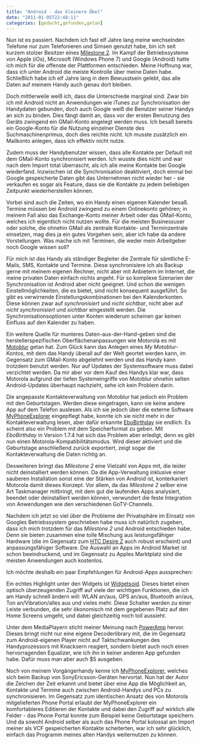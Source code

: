 ```yaml
---
title: "Android - das kleinere Übel"
date: "2011-01-05T22:48:11"
categories: [gedacht,gefunden,getan]
---
```


Nun ist es passiert. Nachdem ich fast elf Jahre lang meine wechselnden Telefone nur zum Telefonieren und Simsen genutzt habe, bin ich seit kurzem stolzer Besitzer eines [Milestone 2](http://www.motorola.com/Consumers/DE-DE/Consumer-Products-and-Services/Mobile-Phones/Milestone-2-DE-DE). Im Kampf der Betriebssysteme von Apple (iOs), Microsoft (Windows Phone 7) und Google (Android) hatte ich mich für die offenste der Plattformen entschieden. Meine Hoffnung war, dass ich unter Android die meiste Kontrolle über meine Daten habe. Schließlich habe ich elf Jahre lang in dem Bewusstsein gelebt, das alle Daten auf meinem Handy auch genau dort bleiben.

Doch mittlerweile weiß ich, dass die Unterschiede marginal sind. Zwar bin ich mit Android nicht an Anwendungen wie iTunes zur Synchronisation der Handydaten gebunden, doch auch Google weiß die Benutzer seiner Handys an sich zu binden. Dies fängt damit an, dass vor der ersten Benutzung des Geräts zwingend ein GMail-Konto angelegt werden muss. Ich besaß bereits ein Google-Konto für die Nutzung einzelner Dienste des Suchmaschinenprimus, doch dies reichte nicht. Ich musste zusätzlich ein Mailkonto anlegen, dass ich effektiv nicht nutze.

Zudem muss der Handybenutzer wissen, dass alle Kontakte per Default mit dem GMail-Konto synchronisiert werden. Ich wusste dies nicht und war nach dem Import total überrascht, als ich alle meine Kontakte bei Google wiederfand. Inzwischen ist die Synchronisation deaktiviert, doch einmal bei Google gespeicherte Daten gibt das Unternehmen nicht wieder her - sie verkaufen es sogar als Feature, dass sie die Kontakte zu jedem beliebigen Zeitpunkt wiederherstellen können.

Vorbei sind auch die Zeiten, wo ein Handy einen eigenen Kalender besaß. Termine müssen bei Android zwingend zu einem Onlinekonto gehören; in meinem Fall also das Exchange-Konto meiner Arbeit oder das GMail-Konto, welches ich eigentlich nicht nutzen wollte. Für die meisten Businessuser oder solche, die ohnehin GMail als zentrale Kontakte- und Terminzentrale einsetzen, mag dies ja ein gutes Vorgehen sein, aber ich habe da andere Vorstellungen. Was mache ich mit Terminen, die weder mein Arbeitgeber noch Google wissen soll?

Für mich ist das Handy als ständiger Begleiter die Zentrale für sämtliche E-Mails, SMS, Kontakte und Termine. Diese synchronisiere ich als Backup gerne mit meinem eigenen Rechner, nicht aber mit Anbietern im Internet, die meine privaten Daten einfach nichts angeht. Für so komplexe Szenarien der Synchronisation ist Android aber nicht geeignet. Und schon die wenigen Einstellmöglichkeiten, die es bietet, sind nicht konsequent ausgeführt. So gibt es verwirrende Einstellungskombinationen bei den Kalenderkonten. Diese können zwar auf *synchronisiert* und *nicht sichtbar*, nicht aber auf *nicht synchronisiert* und *sichtbar* eingestellt werden. Die Synchronisationsoptionen unter Konten wiederum scheinen gar keinen Einfluss auf den Kalender zu haben.

Ein weitere Quelle für munteres Daten-aus-der-Hand-geben sind die herstellerspezifischen Oberflächenanpassungen wie Motorola es mit [Motoblur](http://www.mobiflip.de/2010/11/was-genau-ist-eigentlich-motorola-motoblur/) getan hat. Zum Glück kann das Anlegen eines *My Motoblur*-Kontos, mit dem das Handy überall auf der Welt geortet werden kann, im Gegensatz zum GMail-Konto abgelehnt werden und das Handy kann trotzdem benutzt werden. Nur auf Updates der Systemsoftware muss dabei verzichtet werden. Da mir aber vor dem Kauf des Handys klar war, dass Motorola aufgrund der tiefen Systemeingriffe von Motoblur ohnehin selten Android-Updates überhaupt nachzieht, sehe ich kein Problem darin.

Die angepasste Kontakteverwaltung von Motoblur hat jedoch ein Problem mit den Geburtstagen. Werden diese eingetragen, kann sie keine andere App auf dem Telefon auslesen. Als ich sie jedoch über die externe Software [MyPhoneExplorer](http://www.fjsoft.at/de/home.php) eingepflegt habe, konnte ich sie nicht mehr in der Kontakteverwaltung lesen, aber dafür erkannte [EboBirthday](http://www.ebomike.com/android/ebobirthday/) sie endlich. Es scheint also ein Problem mit dem Speicherformat zu geben. Mit *EboBirthday* in Version 1.7.4 hat sich das Problem aber erledigt, denn es gibt nun einen Motorola-Kompatibilitätsmodus. Wird dieser aktiviert und die Geburtstage anschließend zurück exportiert, zeigt sogar die Kontakteverwaltung die Daten richtig an.

Desweiteren bringt das *Milestone 2* eine Vielzahl von Apps mit, die leider nicht deinstalliert werden können. Da die App-Verwaltung inklusive einer sauberen Installation sonst eine der Stärken von Android ist, konterkariert Motorola damit dieses Konzept. Vor allem, da das *Milestone 2* selber eine Art Taskmanager mitbringt, mit dem gut die laufenden Apps analysiert, beendet oder deinstalliert werden können, verwundert die feste Integration von Anwendungen wie den verschiedenen GoTV-Channels.

Nachdem ich jetzt so viel über die Probleme der Privatsphäre im Einsatz von Googles Betriebssystem geschrieben habe muss ich natürlich zugeben, dass ich mich trotzdem für das *Milestone 2* und Android entschieden habe. Denn sie bieten zusammen eine tolle Mischung aus leistungsfähiger Hardware (die im Gegensatz zum [HTC Desire Z](http://www.htc.com/de/product/desirez/overview.html) auch robust erscheint) und anpassungsfähiger Software. Die Auswahl an Apps im Android Market ist schon beeindruckend, und im Gegensatz zu Apples Marktplatz sind die meisten Anwendungen auch kostenlos.

Ich möchte deshalb ein paar Empfehlungen für Android-Apps aussprechen:

Ein echtes Highlight unter den Widgets ist [Widgetsoid](http://jaumard.android.free.fr/widgetsoid). Dieses bietet einen optisch überzeugenden Zugriff auf viele der wichtigen Funktionen, die ich am Handy schnell ändern will: WLAN an/aus, GPS an/aus, Bluetooth an/aus, Ton an/Vibration/alles aus und vieles mehr. Diese Schalter werden zu einer Leiste verbunden, die sehr ökonomisch mit dem gegebenen Platz auf den Home Screens umgeht, und dabei gleichzeitig noch toll aussieht.

Unter dem MediaPlayern sticht meiner Meinung nach [PowerAmp](http://powerampapp.com/) hervor. Dieses bringt nicht nur eine eigene Decoderlibrary mit, die im Gegensatz zum Android-eigenen Player nicht auf Taktschwankungen des Handyprozessors mit Knacksern reagiert, sondern bietet auch noch einen hervorragenden Equalizer, wie ich ihn in keiner anderen App gefunden habe. Dafür muss man aber auch \$5 ausgeben.

Noch von meinem Vorgängerhandy kenne ich [MyPhoneExplorer](http://www.fjsoft.at/de/home.php), welches sich beim Backup von SonyEricsson-Geräten hervortat. Nun hat der Autor die Zeichen der Zeit erkannt und bietet über eine App die Möglichkeit an, Kontakte und Termine auch zwischen Android-Handys und PCs zu synchronisieren. Im Gegensatz zum identischen Ansatz des von Motorola mitgelieferten Phone Portal erlaubt der MyPhoneExplorer ein komfortableres Editieren der Kontakte und dabei den Zugriff auf wirklich alle Felder - das Phone Portal konnte zum Beispiel keine Geburtstage speichern. Und da sowohl Android selber als auch das Phone Portal kolossal am Import meiner als VCF gespeicherten Kontakte scheiterten, war ich sehr glücklich, einfach das Programm meines alten Handys weiternutzen zu können.
